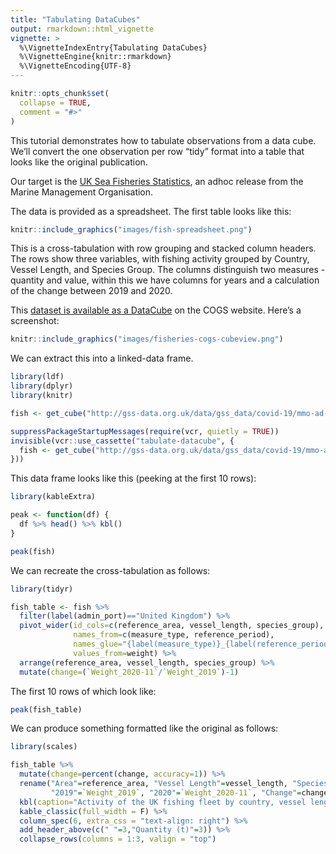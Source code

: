 ```yaml
---
title: "Tabulating DataCubes"
output: rmarkdown::html_vignette
vignette: >
  %\VignetteIndexEntry{Tabulating DataCubes}
  %\VignetteEngine{knitr::rmarkdown}
  %\VignetteEncoding{UTF-8}
---
```


```r
knitr::opts_chunk$set(
  collapse = TRUE,
  comment = "#>"
)
```

This tutorial demonstrates how to tabulate observations from a data cube. We'll convert the one observation per row "tidy" format into a table that looks like the original publication.

Our target is the [UK Sea Fisheries Statistics](https://www.gov.uk/government/collections/ad-hoc-statistical-releases-sea-fisheries-statistics), an adhoc release from the Marine Management Organisation.

The data is provided as a spreadsheet. The first table looks like this:

```r
knitr::include_graphics("images/fish-spreadsheet.png")
```

This is a cross-tabulation with row grouping and stacked column headers. The rows show three variables, with fishing activity grouped by Country, Vessel Length, and Species Group. The columns distinguish two measures - quantity and value, within this we have columns for years and a calculation of the change between 2019 and 2020.

This [dataset is available as a DataCube](https://staging.gss-data.org.uk/cube/explore?uri=http%3A%2F%2Fgss-data.org.uk%2Fdata%2Fgss_data%2Fcovid-19%2Fmmo-ad-hoc-statistical-release-uk-sea-fisheries-statistics-catalog-entry) on the COGS website. Here's a screenshot:

```r
knitr::include_graphics("images/fisheries-cogs-cubeview.png")
```

We can extract this into a linked-data frame.

```r
library(ldf)
library(dplyr)
library(knitr)
```

```r
fish <- get_cube("http://gss-data.org.uk/data/gss_data/covid-19/mmo-ad-hoc-statistical-release-uk-sea-fisheries-statistics#dataset")
```

```r
suppressPackageStartupMessages(require(vcr, quietly = TRUE))
invisible(vcr::use_cassette("tabulate-datacube", {
  fish <- get_cube("http://gss-data.org.uk/data/gss_data/covid-19/mmo-ad-hoc-statistical-release-uk-sea-fisheries-statistics#dataset")
}))
```

This data frame looks like this (peeking at the first 10 rows):

```r
library(kableExtra)

peak <- function(df) {
  df %>% head() %>% kbl()
}

peak(fish)
```

We can recreate the cross-tabulation as follows:

```r
library(tidyr)

fish_table <- fish %>% 
  filter(label(admin_port)=="United Kingdom") %>%
  pivot_wider(id_cols=c(reference_area, vessel_length, species_group),
              names_from=c(measure_type, reference_period),
              names_glue="{label(measure_type)}_{label(reference_period)}",
              values_from=weight) %>%
  arrange(reference_area, vessel_length, species_group) %>%
  mutate(change=(`Weight_2020-11`/`Weight_2019`)-1)
```

The first 10 rows of which look like:
```r
peak(fish_table)
```

We can produce something formatted like the original as follows:
```r
library(scales)

fish_table %>% 
  mutate(change=percent(change, accuracy=1)) %>%
  rename("Area"=reference_area, "Vessel Length"=vessel_length, "Species Group"=species_group,
         "2019"=`Weight_2019`, "2020"=`Weight_2020-11`, "Change"=change) %>%
  kbl(caption="Activity of the UK fishing fleet by country, vessel length and species group", escape=F) %>%
  kable_classic(full_width = F) %>%
  column_spec(6, extra_css = "text-align: right") %>%
  add_header_above(c(" "=3,"Quantity (t)"=3)) %>%
  collapse_rows(columns = 1:3, valign = "top")
```
